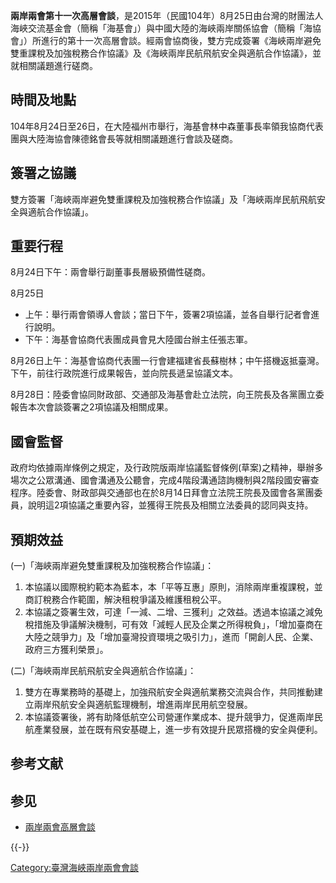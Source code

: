 {{expand|time=2015-12-14T09:48:52+00:00}}
{{unreferenced|time=2015-12-14T09:48:52+00:00}}
'''兩岸兩會第十一次高層會談'''，是2015年（民國104年）8月25日由台灣的財團法人海峽交流基金會（簡稱「海基會」）與中國大陸的海峽兩岸關係協會（簡稱「海協會」）所進行的第十一次高層會談。經兩會協商後，雙方完成簽署《海峽兩岸避免雙重課稅及加強稅務合作協議》及《海峽兩岸民航飛航安全與適航合作協議》，並就相關議題進行磋商。

==時間及地點==
104年8月24日至26日，在大陸福州市舉行，海基會林中森董事長率領我協商代表團與大陸海協會陳德銘會長等就相關議題進行會談及磋商。

==簽署之協議==
雙方簽署「海峽兩岸避免雙重課稅及加強稅務合作協議」及「海峽兩岸民航飛航安全與適航合作協議」。

==重要行程==
8月24日下午：兩會舉行副董事長層級預備性磋商。

8月25日
*上午：舉行兩會領導人會談；當日下午，簽署2項協議，並各自舉行記者會進行說明。
*下午：海基會協商代表團成員會見大陸國台辦主任張志軍。
8月26日上午：海基會協商代表團一行會建福建省長蘇樹林；中午搭機返抵臺灣。下午，前往行政院進行成果報告，並向院長遞呈協議文本。

8月28日：陸委會協同財政部、交通部及海基會赴立法院，向王院長及各黨團立委報告本次會談簽署之2項協議及相關成果。

==國會監督==
政府均依據兩岸條例之規定，及行政院版兩岸協議監督條例(草案)之精神，舉辦多場次之公眾溝通、國會溝通及公聽會，完成4階段溝通諮詢機制與2階段國安審查程序。陸委會、財政部與交通部也在於8月14日拜會立法院王院長及國會各黨團委員，說明這2項協議之重要內容，並獲得王院長及相關立法委員的認同與支持。

==預期效益==
(一)「海峽兩岸避免雙重課稅及加強稅務合作協議」：
# 本協議以國際稅約範本為藍本，本「平等互惠」原則，消除兩岸重複課稅，並商訂稅務合作範圍，解決租稅爭議及維護租稅公平。
# 本協議之簽署生效，可達「一減、二增、三獲利」之效益。透過本協議之減免稅措施及爭議解決機制，可有效「減輕人民及企業之所得稅負」，「增加臺商在大陸之競爭力」及「增加臺灣投資環境之吸引力」，進而「開創人民、企業、政府三方獲利榮景」。
(二)「海峽兩岸民航飛航安全與適航合作協議」：
# 雙方在專業務時的基礎上，加強飛航安全與適航業務交流與合作，共同推動建立兩岸飛航安全與適航監理機制，增進兩岸民用航空發展。
# 本協議簽署後，將有助降低航空公司營運作業成本、提升競爭力，促進兩岸民航產業發展，並在既有飛安基礎上，進一步有效提升民眾搭機的安全與便利。
== 参考文献 ==
{{Reflist}}

== 参见 ==
* [[兩岸兩會高層會談|兩岸兩會高層會談]]

{{-}}
{{兩岸兩會高層會談}}

[[Category:臺灣海峽兩岸兩會會談|Category:臺灣海峽兩岸兩會會談]]